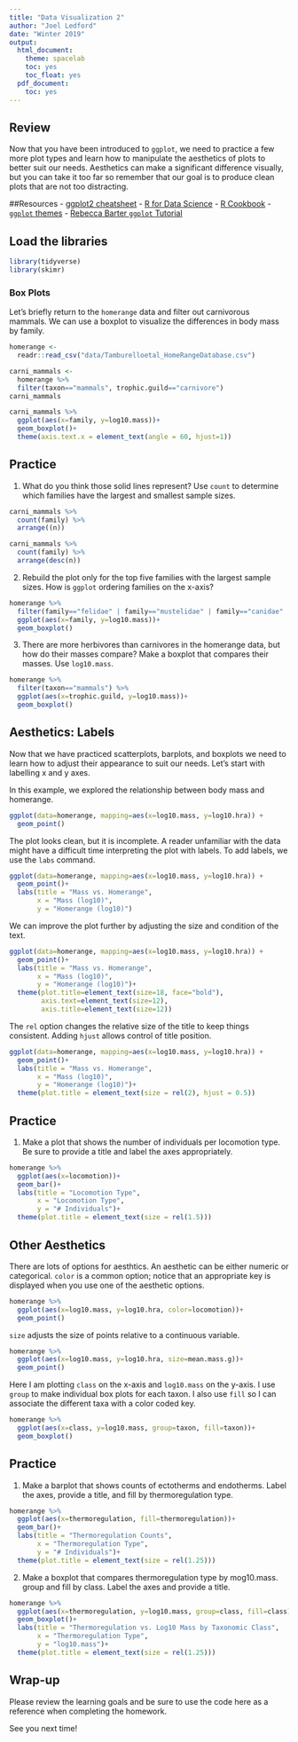 ```yaml
---
title: "Data Visualization 2"
author: "Joel Ledford"
date: "Winter 2019"
output:
  html_document:
    theme: spacelab
    toc: yes
    toc_float: yes
  pdf_document:
    toc: yes
---
```


## Review
Now that you have been introduced to `ggplot`, we need to practice a few more plot types and learn how to manipulate the aesthetics of plots to better suit our needs. Aesthetics can make a significant difference visually, but you can take it too far so remember that our goal is to produce clean plots that are not too distracting.  

##Resources
- [ggplot2 cheatsheet](https://www.rstudio.com/wp-content/uploads/2015/03/ggplot2-cheatsheet.pdf)
- [R for Data Science](https://r4ds.had.co.nz/)
- [R Cookbook](http://www.cookbook-r.com/)
- [`ggplot` themes](https://ggplot2.tidyverse.org/reference/ggtheme.html)
- [Rebecca Barter `ggplot` Tutorial](http://www.rebeccabarter.com/blog/2017-11-17-ggplot2_tutorial/)

## Load the libraries
```r
library(tidyverse)
library(skimr)
```

### Box Plots
Let's briefly return to the `homerange` data and filter out carnivorous mammals. We can use a boxplot to visualize the differences in body mass by family.
```r
homerange <- 
  readr::read_csv("data/Tamburelloetal_HomeRangeDatabase.csv")
```

```r
carni_mammals <- 
  homerange %>% 
  filter(taxon=="mammals", trophic.guild=="carnivore")
carni_mammals
```

```r
carni_mammals %>% 
  ggplot(aes(x=family, y=log10.mass))+
  geom_boxplot()+
  theme(axis.text.x = element_text(angle = 60, hjust=1))
```

## Practice
1. What do you think those solid lines represent? Use `count` to determine which families have the largest and smallest sample sizes.
```r
carni_mammals %>% 
  count(family) %>% 
  arrange((n))
```

```r
carni_mammals %>% 
  count(family) %>% 
  arrange(desc(n))
```

2. Rebuild the plot only for the top five families with the largest sample sizes. How is `ggplot` ordering families on the x-axis?
```r
homerange %>% 
  filter(family=="felidae" | family=="mustelidae" | family=="canidae" | family=="soricidae" | family=="herpestidae") %>% 
  ggplot(aes(x=family, y=log10.mass))+
  geom_boxplot()
```

3. There are more herbivores than carnivores in the homerange data, but how do their masses compare? Make a boxplot that compares their masses. Use `log10.mass`.
```r
homerange %>% 
  filter(taxon=="mammals") %>% 
  ggplot(aes(x=trophic.guild, y=log10.mass))+
  geom_boxplot()
```

## Aesthetics: Labels
Now that we have practiced scatterplots, barplots, and boxplots we need to learn how to adjust their appearance to suit our needs. Let's start with labelling x and y axes.  

In this example, we explored the relationship between body mass and homerange.
```r
ggplot(data=homerange, mapping=aes(x=log10.mass, y=log10.hra)) +
  geom_point()
```

The plot looks clean, but it is incomplete. A reader unfamiliar with the data might have a difficult time interpreting the plot with labels. To add labels, we use the `labs` command.
```r
ggplot(data=homerange, mapping=aes(x=log10.mass, y=log10.hra)) +
  geom_point()+
  labs(title = "Mass vs. Homerange",
       x = "Mass (log10)",
       y = "Homerange (log10)")
```

We can improve the plot further by adjusting the size and condition of the text.
```r
ggplot(data=homerange, mapping=aes(x=log10.mass, y=log10.hra)) +
  geom_point()+
  labs(title = "Mass vs. Homerange",
       x = "Mass (log10)",
       y = "Homerange (log10)")+
  theme(plot.title=element_text(size=18, face="bold"),
        axis.text=element_text(size=12),
        axis.title=element_text(size=12))
```

The `rel` option changes the relative size of the title to keep things consistent. Adding `hjust` allows control of title position.
```r
ggplot(data=homerange, mapping=aes(x=log10.mass, y=log10.hra)) +
  geom_point()+
  labs(title = "Mass vs. Homerange",
       x = "Mass (log10)",
       y = "Homerange (log10)")+ 
  theme(plot.title = element_text(size = rel(2), hjust = 0.5))
```

## Practice
1. Make a plot that shows the number of individuals per locomotion type. Be sure to provide a title and label the axes appropriately.
```r
homerange %>% 
  ggplot(aes(x=locomotion))+
  geom_bar()+
  labs(title = "Locomotion Type",
       x = "Locomotion Type",
       y = "# Individuals")+ 
  theme(plot.title = element_text(size = rel(1.5)))
```

## Other Aesthetics
There are lots of options for aesthtics. An aesthetic can be either numeric or categorical. `color` is a common option; notice that an appropriate key is displayed when you use one of the aesthetic options.
```r
homerange %>% 
  ggplot(aes(x=log10.mass, y=log10.hra, color=locomotion))+
  geom_point()
```

`size` adjusts the size of points relative to a continuous variable.
```r
homerange %>% 
  ggplot(aes(x=log10.mass, y=log10.hra, size=mean.mass.g))+
  geom_point()
```

Here I am plotting `class` on the x-axis and `log10.mass` on the y-axis. I use `group` to make individual box plots for each taxon. I also use `fill` so I can associate the different taxa with a color coded key.
```r
homerange %>% 
  ggplot(aes(x=class, y=log10.mass, group=taxon, fill=taxon))+
  geom_boxplot()
```

## Practice
1. Make a barplot that shows counts of ectotherms and endotherms. Label the axes, provide a title, and fill by thermoregulation type.
```r
homerange %>% 
  ggplot(aes(x=thermoregulation, fill=thermoregulation))+
  geom_bar()+
  labs(title = "Thermoregulation Counts",
       x = "Thermoregulation Type",
       y = "# Individuals")+ 
  theme(plot.title = element_text(size = rel(1.25)))
```

2. Make a boxplot that compares thermoregulation type by mog10.mass. group and fill by class. Label the axes and provide a title.
```r
homerange %>% 
  ggplot(aes(x=thermoregulation, y=log10.mass, group=class, fill=class))+
  geom_boxplot()+
  labs(title = "Thermoregulation vs. Log10 Mass by Taxonomic Class",
       x = "Thermoregulation Type",
       y = "log10.mass")+ 
  theme(plot.title = element_text(size = rel(1.25)))
```

## Wrap-up
Please review the learning goals and be sure to use the code here as a reference when completing the homework.

See you next time!
